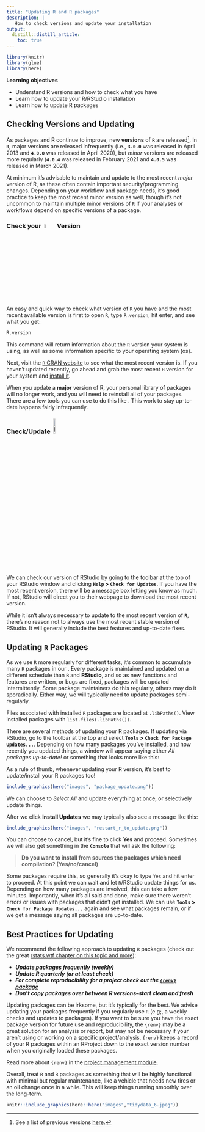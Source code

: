 ```yaml
---
title: "Updating R and R packages"
description: | 
   How to check versions and update your installation
output: 
  distill::distill_article:
    toc: true
---
```


```r

library(knitr)
library(glue)
library(here)

```

::: {.obj}
**Learning objectives**

- Understand R versions and how to check what you have
- Learn how to update your R/RStudio installation
- Learn how to update R packages
:::


## Checking Versions and Updating

As packages and R continue to improve, new **versions** of **`R`** are released^[See a list of previous versions [here](https://cran.r-project.org/bin/windows/base/old/).]. In **`R`**, major versions are released infrequently (i.e., **`3.0.0`** was released in April 2013 and **`4.0.0`** was released in April 2020), but *minor* versions are released more regularly (**`4.0.4`** was released in February 2021 and **`4.0.5`** was released in March 2021). 

At minimum it's advisable to maintain and update to the most recent *major* version of R, as these often contain important security/programming changes. Depending on your workflow and package needs, it's good practice to keep the most recent minor version as well, though it's not uncommon to maintain multiple minor versions of `R` if your analyses or workflows depend on specific versions of a package.

### Check your &nbsp;<img src="https://cran.r-project.org/Rlogo.svg" alt="R" width="5%">&nbsp; Version

An easy and quick way to check what version of `R` you have and the most recent available version is first to open `R`, type `R.version`, hit enter, and see what you get:

```r

R.version

```

This command will return information about the `R` version your system is using, as well as some information specific to your operating system (os). 

Next, visit the [`R` CRAN website](https://cran.r-project.org/) to see what the most recent version is. If you haven't updated recently, go ahead and grab the most recent `R` version for your system and [install it](https://r4wrds.com/intro/m_install_R.html#step-1.-install).

<aside>

When you update a **major** version of R, your personal library of packages will no longer work, and you will need to reinstall all of your packages. There are a few tools you can use to do this like ***<xyz>***. This work to stay up-to-date happens fairly infrequently.

</aside>

### Check/Update &nbsp;<img src="https://d33wubrfki0l68.cloudfront.net/62bcc8535a06077094ca3c29c383e37ad7334311/a263f/assets/img/logo.svg" alt="RStudio" width="10%">

We can check our version of RStudio by going to the toolbar at the top of your RStudio window and clicking **`Help` > `Check for Updates`**. If you have the most recent version, there will be a message box letting you know as much. If not, RStudio will direct you to their webpage to download the most recent version.

<aside>

While it isn't always necessary to update to the most recent version of **`R`**, there's no reason not to always use the most recent stable version of RStudio. It will generally include the best features and up-to-date fixes.

</aside>

## Updating `R` Packages

As we use `R` more regularly for different tasks, it's common to accumulate many `R` packages in our . Every package is maintained and updated on a different schedule than **`R`** and **RStudio**, and so as new functions and features are written, or bugs are fixed, packages will be updated intermittently. Some package maintainers do this regularly, others may do it sporadically. Either way, we will typically need to update packages semi-regularly. 

<aside>

Files associated with installed `R` packages are located at `.libPaths()`. View installed packages with `list.files(.libPaths())`.  

</aside>

There are several methods of updating your R packages. If updating via RStudio, go to the toolbar at the top and select **`Tools` > `Check for Package Updates...`**. Depending on how many packages you've installed, and how recently you updated things, a window will appear saying either *All packages up-to-date!* or something that looks more like this:

<aside>

As a rule of thumb, whenever updating your R version, it's best to update/install your R packages too! 

</aside>

```r

include_graphics(here("images", "package_update.png"))

```

We can choose to *Select All* and update everything at once, or selectively update things. 

After we click **Install Updates** we may typically also see a message like this:

```r

include_graphics(here("images", "restart_r_to_update.png"))

```

You can choose to cancel, but it's fine to click **Yes** and proceed. Sometimes we will also get something in the **`Console`** that will ask the following:

> **Do you want to install from sources the packages which need compilation? (Yes/no/cancel)**

Some packages require this, so generally it's okay to type `Yes` and hit enter to proceed. At this point we can wait and let `R`/RStudio update things for us. Depending on how many packages are involved, this can take a few minutes. Importantly, when it's all said and done, make sure there weren't errors or issues with packages that didn't get installed. We can use **`Tools` > `Check for Package Updates...`** again and see what packages remain, or if we get a message saying all packages are up-to-date.

## Best Practices for Updating

We recommend the following approach to updating `R` packages (check out the great [rstats.wtf chapter on this topic and more](https://rstats.wtf/maintaining-r.html)):

 - ***Update packages frequently (weekly)***
 - ***Update R quarterly (or at least check)***
 - ***For complete reproducibility for a project check out the [`{renv}` package](https://rstudio.github.io/renv/articles/renv.html)***
 - ***Don't copy packages over between R versions--start clean and fresh***

Updating packages can be irksome, but it's typically for the best. We advise updating your packages frequently if you regularly use `R` (e.g;, a weekly checks and updates to packages). If you want to be sure you have the exact package version for future use and reproducibility, the `{renv}` may be a great solution for an analysis or report, but may not be necessary if your aren't using or working on a specific project/analysis. `{renv}` keeps a record of your R packages within an RProject down to the exact version number when you originally loaded these packages. 

<aside>

Read more about `{renv}` in the [project management module](m_project_management.html#).

</aside>

Overall, treat `R` and `R` packages as something that will be highly functional with minimal but regular maintenance, like a vehicle that needs new tires or an oil change once in a while. This will keep things running smoothly over the long-term.


```r

knitr::include_graphics(here::here("images","tidydata_6.jpeg"))

```

